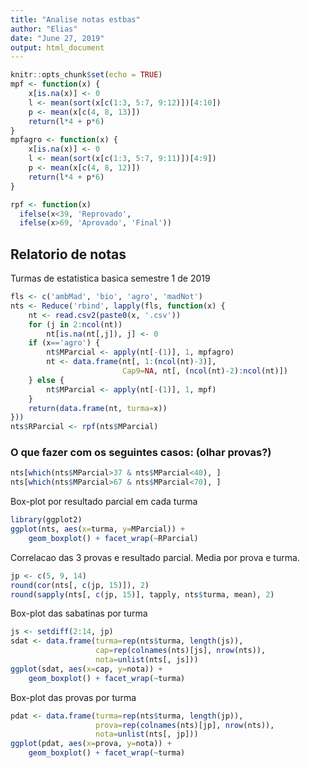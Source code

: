 ```yaml
---
title: "Analise notas estbas"
author: "Elias"
date: "June 27, 2019"
output: html_document
---
```


```r
knitr::opts_chunk$set(echo = TRUE)
mpf <- function(x) {
    x[is.na(x)] <- 0
    l <- mean(sort(x[c(1:3, 5:7, 9:12)])[4:10])
    p <- mean(x[c(4, 8, 13)])
    return(l*4 + p*6)
}
mpfagro <- function(x) {
    x[is.na(x)] <- 0
    l <- mean(sort(x[c(1:3, 5:7, 9:11)])[4:9])
    p <- mean(x[c(4, 8, 12)])
    return(l*4 + p*6)
}

rpf <- function(x)
  ifelse(x<39, 'Reprovado',
  ifelse(x>69, 'Aprovado', 'Final'))
```

## Relatorio de notas

Turmas de estatistica basica semestre 1 de 2019

```r
fls <- c('ambMad', 'bio', 'agro', 'madNot')
nts <- Reduce('rbind', lapply(fls, function(x) {
    nt <- read.csv2(paste0(x, '.csv'))
    for (j in 2:ncol(nt))
        nt[is.na(nt[,j]), j] <- 0
    if (x=='agro') {
        nt$MParcial <- apply(nt[-(1)], 1, mpfagro)
        nt <- data.frame(nt[, 1:(ncol(nt)-3)],
                         Cap9=NA, nt[, (ncol(nt)-2):ncol(nt)])
    } else {
        nt$MParcial <- apply(nt[-(1)], 1, mpf)
    }
    return(data.frame(nt, turma=x))
}))
nts$RParcial <- rpf(nts$MParcial)
```

### O que fazer com os seguintes casos: (olhar provas?)
```r
nts[which(nts$MParcial>37 & nts$MParcial<40), ]
nts[which(nts$MParcial>67 & nts$MParcial<70), ]
```


Box-plot por resultado parcial em cada turma

```r
library(ggplot2)
ggplot(nts, aes(x=turma, y=MParcial)) +
    geom_boxplot() + facet_wrap(~RParcial)
```

Correlacao das 3 provas e resultado parcial.
Media por prova e turma.

```r
jp <- c(5, 9, 14)
round(cor(nts[, c(jp, 15)]), 2)
round(sapply(nts[, c(jp, 15)], tapply, nts$turma, mean), 2)
```

Box-plot das sabatinas por turma

```r
js <- setdiff(2:14, jp)
sdat <- data.frame(turma=rep(nts$turma, length(js)),
                   cap=rep(colnames(nts)[js], nrow(nts)),
                   nota=unlist(nts[, js]))
ggplot(sdat, aes(x=cap, y=nota)) +
    geom_boxplot() + facet_wrap(~turma)
```

Box-plot das provas por turma

```r
pdat <- data.frame(turma=rep(nts$turma, length(jp)),
                   prova=rep(colnames(nts)[jp], nrow(nts)),
                   nota=unlist(nts[, jp]))
ggplot(pdat, aes(x=prova, y=nota)) +
    geom_boxplot() + facet_wrap(~turma)
```
